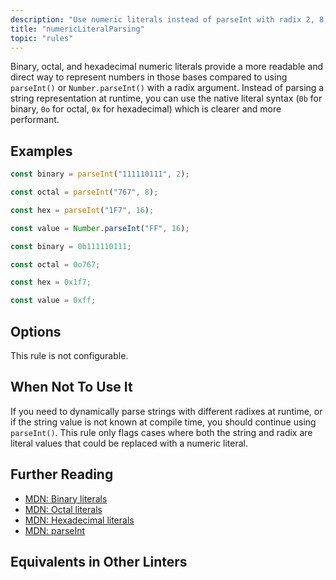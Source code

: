 ```yaml
---
description: "Use numeric literals instead of parseInt with radix 2, 8, or 16."
title: "numericLiteralParsing"
topic: "rules"
---
```



<RuleSummary plugin="ts" rule="numericLiteralParsing" />

Binary, octal, and hexadecimal numeric literals provide a more readable and direct way to represent numbers in those bases compared to using `parseInt()` or `Number.parseInt()` with a radix argument.
Instead of parsing a string representation at runtime, you can use the native literal syntax (`0b` for binary, `0o` for octal, `0x` for hexadecimal) which is clearer and more performant.

## Examples

<Tabs>
<TabItem label="❌ Incorrect">

```ts
const binary = parseInt("111110111", 2);
```

```ts
const octal = parseInt("767", 8);
```

```ts
const hex = parseInt("1F7", 16);
```

```ts
const value = Number.parseInt("FF", 16);
```

</TabItem>
<TabItem label="✅ Correct">

```ts
const binary = 0b111110111;
```

```ts
const octal = 0o767;
```

```ts
const hex = 0x1f7;
```

```ts
const value = 0xff;
```

</TabItem>
</Tabs>

## Options

This rule is not configurable.

## When Not To Use It

If you need to dynamically parse strings with different radixes at runtime, or if the string value is not known at compile time, you should continue using `parseInt()`.
This rule only flags cases where both the string and radix are literal values that could be replaced with a numeric literal.

## Further Reading

- [MDN: Binary literals](https://developer.mozilla.org/en-US/docs/Web/JavaScript/Reference/Lexical_grammar#binary)
- [MDN: Octal literals](https://developer.mozilla.org/en-US/docs/Web/JavaScript/Reference/Lexical_grammar#octal)
- [MDN: Hexadecimal literals](https://developer.mozilla.org/en-US/docs/Web/JavaScript/Reference/Lexical_grammar#hexadecimal)
- [MDN: parseInt](https://developer.mozilla.org/en-US/docs/Web/JavaScript/Reference/Global_Objects/parseInt)

## Equivalents in Other Linters

<RuleEquivalents pluginId="ts" ruleId="numericLiteralParsing" />
